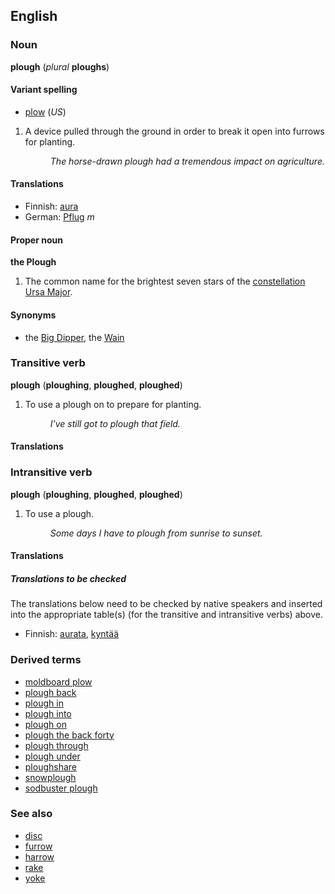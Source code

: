 <!--If you edit this page, please also edit "plo2" so that these two pages remain in synch.-->
==English==
===Noun===
'''plough''' (''plural'' '''ploughs''')

====Variant spelling====
*[[plow]] (''US'')

# A device pulled through the ground in order to break it open into furrows for planting.
#:''The horse-drawn plough had a tremendous impact on agriculture.''

====Translations====
*Finnish: [[aura#Finnish|aura]]
*German: [[Pflug]] ''m''

====Proper noun====
'''the Plough'''

#The common name for the brightest seven stars of the [[constellation]] [[Ursa Major]].

====Synonyms====
*the [[Big Dipper]], the [[Wain]]

===Transitive verb===
'''plough''' ('''ploughing''', '''ploughed''', '''ploughed''')

#To use a plough on to prepare for planting.
#:''I've still got to plough that field.''

====Translations====

===Intransitive verb===
'''plough''' ('''ploughing''', '''ploughed''', '''ploughed''')
#To use a plough.
#:''Some days I have to plough from sunrise to sunset.''

====Translations====

=====Translations to be checked=====
<!--Remove this section once all of the translations below have been moved into the tables above.-->

The translations below need to be checked by native speakers and inserted into the appropriate table(s) (for the transitive and intransitive verbs) above.

*Finnish: [[aurata]], [[kyntää]]

===Derived terms===
*[[moldboard plow]]
*[[plough back]]
*[[plough in]]
*[[plough into]]
*[[plough on]]
*[[plough the back forty]]<!--used in British English?-->
*[[plough through]]
*[[plough under]]
*[[ploughshare]]
*[[snowplough]]
*[[sodbuster plough]]<!--used in British English?-->

===See also===
*[[disc]]
*[[furrow]]
*[[harrow]]
*[[rake]]
*[[yoke]]

<!--If you edit this page, please also edit "plow" so that these two pages remain in synch.-->